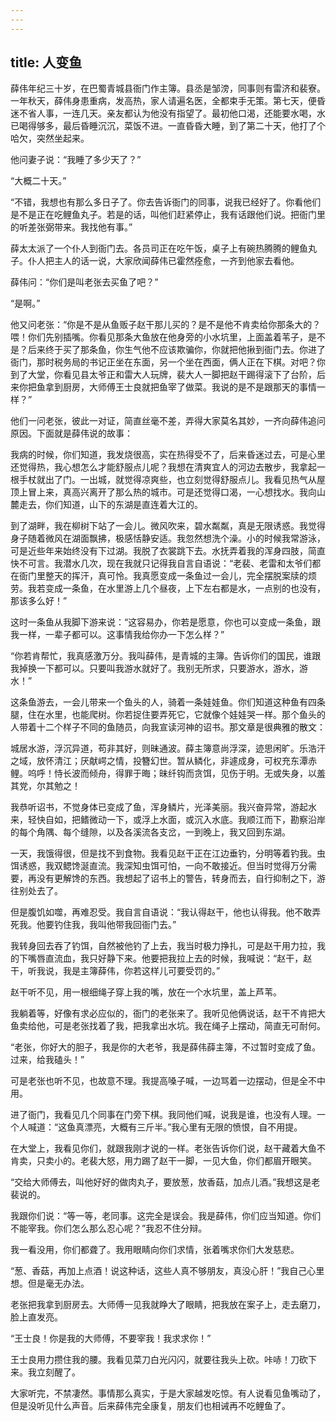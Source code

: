 ```yaml
---
---
---
```

title: 人变鱼
---




薛伟年纪三十岁，在巴蜀青城县衙门作主簿。县丞是邹滂，同事则有雷济和裴寮。一年秋天，薛伟身患重病，发高热，家人请遍名医，全都束手无策。第七天，便昏迷不省人事，一连几天。亲友都认为他没有指望了。最初他口渴，还能要水喝，水已喝得够多，最后昏睡沉沉，菜饭不进。一直昏昏大睡，到了第二十天，他打了个哈欠，突然坐起来。

他问妻子说：“我睡了多少天了？”

“大概二十天。”

“不错，我想也有那么多日子了。你去告诉衙门的同事，说我已经好了。你看他们是不是正在吃鲤鱼丸子。若是的话，叫他们赶紧停止，我有话跟他们说。把衙门里的听差张弼带来。我找他有事。”

薛太太派了一个仆人到衙门去。各员司正在吃午饭，桌子上有碗热腾腾的鲤鱼丸子。仆人把主人的话一说，大家欣闻薛伟已霍然痊愈，一齐到他家去看他。

薛伟问：“你们是叫老张去买鱼了吧？”

“是啊。”

他又问老张：“你是不是从鱼贩子赵干那儿买的？是不是他不肯卖给你那条大的？喂！你们先别插嘴。你看见那条大鱼放在他身旁的小水坑里，上面盖着苇子，是不是？后来终于买了那条鱼，你生气他不应该欺骗你，你就把他揪到衙门去。你进了衙门，那时税务局的书记正坐在东面，另一个坐在西面，俩人正在下棋。对吧？你到了大堂，你看见县太爷正和雷大人玩牌，裴大人一脚把赵干踢得滚下了台阶，后来你把鱼拿到厨房，大师傅王士良就把鱼宰了做菜。我说的是不是跟那天的事情一样？”

他们一问老张，彼此一对证，简直丝毫不差，弄得大家莫名其妙，一齐向薛伟追问原因。下面就是薛伟说的故事：

我病的时候，你们知道，我发烧很高，实在热得受不了，后来昏迷过去，可是心里还觉得热，我心想怎么才能舒服点儿呢？我想在清爽宜人的河边去散步，我拿起一根手杖就出了门。一出城，就觉得凉爽些，也立刻觉得舒服点儿。我看见热气从屋顶上冒上来，真高兴离开了那么热的城市。可是还觉得口渴，一心想找水。我向山麓走去，你们知道，山下的东湖是直连着大江的。

到了湖畔，我在柳树下站了一会儿。微风吹来，碧水粼粼，真是无限诱惑。我觉得身子随着微风在湖面飘拂，极感恬静安适。我忽然想洗个澡。小的时候我常游泳，可是近些年来始终没有下过湖。我脱了衣裳跳下去。水抚弄着我的浑身四肢，简直快不可言。我潜水几次，现在我就只记得我自言自语说：“老裴、老雷和太爷们都在衙门里整天的挥汗，真可怜。我真愿变成一条鱼过一会儿，完全摆脱案牍的烦劳。我若变成一条鱼，在水里游上几个昼夜，上下左右都是水，一点别的也没有，那该多么好！”

这时一条鱼从我脚下游来说：“这容易办，你若是愿意，你也可以变成一条鱼，跟我一样，一辈子都可以。这事情我给你办一下怎么样？”

“你若肯帮忙，我真感激万分。我叫薛伟，是青城的主簿。告诉你们的国民，谁跟我掉换一下都可以。只要叫我游水就好了。我别无所求，只要游水，游水，游水！”

这条鱼游去，一会儿带来一个鱼头的人，骑着一条娃娃鱼。你们知道这种鱼有四条腿，住在水里，也能爬树。你若捉住要弄死它，它就像个娃娃哭一样。那个鱼头的人带着十二个样子不同的鱼随员，向我宣读河神的诏书。那文章是很典雅的散文：

城居水游，浮沉异道，苟非其好，则昧通波。薛主簿意尚浮深，迹思闲旷。乐浩汗之域，放怀清江；厌献崿之情，投簪幻世。暂从鳞化，非遽成身，可权充东潭赤鲤。呜呼！恃长波而倾舟，得罪于晦；昧纤钩而贪饵，见伤于明。无或失身，以羞其党，尔其勉之！

我恭听诏书，不觉身体已变成了鱼，浑身鳞片，光泽美丽。我兴奋异常，游起水来，轻快自如，把鳍微动一下，或浮上水面，或沉入水底。我顺江而下，勘察沿岸的每个角隅、每个缝隙，以及各溪流各支岔，一到晚上，我又回到东湖。

一天，我饿得很，但是找不到食物。我看见赵干正在江边垂钓，分明等着钓我。虫饵诱惑，我双鳃馋涎直流。我深知虫饵可怕，一向不敢接近。但当时觉得万分需要，再没有更解馋的东西。我想起了诏书上的警告，转身而去，自行抑制之下，游往别处去了。

但是腹饥如噬，再难忍受。我自言自语说：“我认得赵干，他也认得我。他不敢弄死我。他要钓住我，我叫他带我回衙门去。”

我转身回去吞了钓饵，自然被他钓了上去，我当时极力挣扎，可是赵干用力拉，我的下嘴唇直流血，我只好静下来。他要把我拉上去的时候，我喊说：“赵干，赵干，听我说，我是主簿薛伟，你若这样儿可要受罚的。”

赵干听不见，用一根细绳子穿上我的嘴，放在一个水坑里，盖上芦苇。

我躺着等，好像有求必应似的，衙门的老张来了。我听见他俩说话，赵干不肯把大鱼卖给他，可是老张找着了我，把我拿出水坑。我在绳子上摆动，简直无可耐何。

“老张，你好大的胆子，我是你的大老爷，我是薛伟薛主簿，不过暂时变成了鱼。过来，给我磕头！”

可是老张也听不见，也故意不理。我提高嗓子喊，一边骂着一边摆动，但是全不中用。

进了衙门，我看见几个同事在门旁下棋。我同他们喊，说我是谁，也没有人理。一个人喊道：“这鱼真漂亮，大概有三斤半。”我心里有无限的愤恨，自不用提。

在大堂上，我看见你们，就跟我刚才说的一样。老张告诉你们说，赵干藏着大鱼不肯卖，只卖小的。老裴大怒，用力踢了赵干一脚，一见大鱼，你们都眉开眼笑。

“交给大师傅去，叫他好好的做肉丸子，要放葱，放香菇，加点儿酒。”我想这是老裴说的。

我跟你们说：“等一等，老同事。这完全是误会。我是薛伟，你们应当知道。你们不能宰我。你们怎么那么忍心呢？”我忍不住分辩。

我一看没用，你们都聋了。我用眼睛向你们求情，张着嘴求你们大发慈悲。

“葱、香菇，再加上点酒！说这种话，这些人真不够朋友，真没心肝！”我自己心里想。但是毫无办法。

老张把我拿到厨房去。大师傅一见我就睁大了眼睛，把我放在案子上，走去磨刀，脸上直发亮。

“王士良！你是我的大师傅，不要宰我！我求求你！”

王士良用力攒住我的腰。我看见菜刀白光闪闪，就要往我头上砍。咔哧！刀砍下来。我立刻醒了。

大家听完，不禁凄然。事情那么真实，于是大家越发吃惊。有人说看见鱼嘴动了，但是没听见什么声音。后来薛伟完全康复，朋友们也相诫再不吃鲤鱼了。